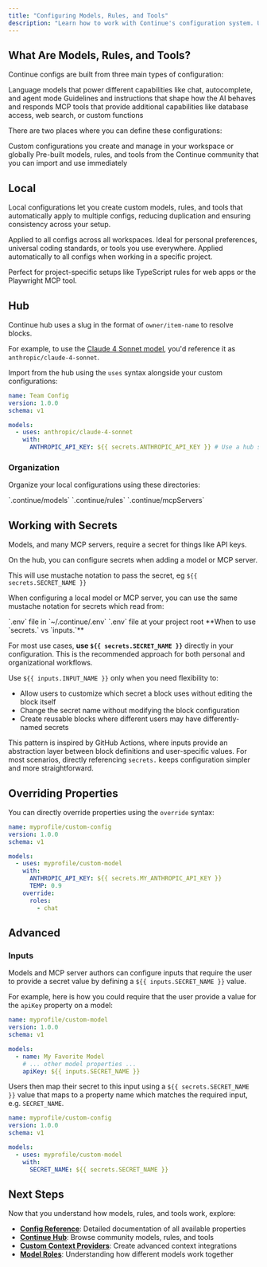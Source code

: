 ```yaml
---
title: "Configuring Models, Rules, and Tools"
description: "Learn how to work with Continue's configuration system. Understand how to use hub models, rules, and tools, create local configurations, and organize your setup for maximum reusability."
---
```


## What Are Models, Rules, and Tools?

Continue configs are built from three main types of configuration:

<Columns cols={3}>
<Card title="Models" icon="cube">
Language models that power different capabilities like chat, autocomplete, and agent mode
</Card>

<Card title="Rules" icon="pencil">
  Guidelines and instructions that shape how the AI behaves and responds
</Card>

<Card title="Tools" icon="server">
MCP tools that provide additional capabilities like database access, web search, or custom functions
</Card>
</Columns>

There are two places where you can define these configurations:

<Columns cols={2}>
<Card title="Local" icon="computer">
Custom configurations you create and manage in your workspace or globally
</Card>

<Card title="Hub" icon="cloud">
Pre-built models, rules, and tools from the Continue community that you can import and use immediately
</Card>
</Columns>

## Local

Local configurations let you create custom models, rules, and tools that automatically apply to multiple configs, reducing duplication and ensuring consistency across your setup.

<Columns cols={2}>
<Card title="Global" icon="globe">
Applied to all configs across all workspaces. Ideal for personal preferences, universal coding standards, or tools you use everywhere.
</Card>
<Card title="Workspace" icon="folder-open">
Applied automatically to all configs when working in a specific project.

Perfect for project-specific setups like TypeScript rules for web apps or the Playwright MCP tool.

</Card>

</Columns>

## Hub

Continue hub uses a slug in the format of `owner/item-name` to resolve blocks.

For example, to use the [Claude 4 Sonnet model](https://hub.continue.dev/anthropic/claude-4-sonnet), you'd reference it as `anthropic/claude-4-sonnet`.

Import from the hub using the `uses` syntax alongside your custom configurations:

```yaml config.yaml highlight={6}
name: Team Config
version: 1.0.0
schema: v1

models:
  - uses: anthropic/claude-4-sonnet
    with:
      ANTHROPIC_API_KEY: ${{ secrets.ANTHROPIC_API_KEY }} # Use a hub secret
```

### Organization

Organize your local configurations using these directories:

<Columns cols={3}>
<Card title="Models" icon="cube">
  `.continue/models`
</Card>

<Card title="Rules" icon="pencil">
  `.continue/rules`
</Card>

<Card title="Tools" icon="server">
  `.continue/mcpServers`
</Card>
</Columns>

## Working with Secrets

Models, and many MCP servers, require a secret for things like API keys.

On the hub, you can configure secrets when adding a model or MCP server.

This will use mustache notation to pass the secret, eg `${{ secrets.SECRET_NAME }}`

When configuring a local model or MCP server, you can use the same mustache notation for secrets which read from:

<Columns cols={2}>
<Card title="Global" icon="globe">
`.env` file in `~/.continue/.env`
</Card>

<Card title="Workspace" icon="folder-open">
`.env` file at your project root
</Card>
</Columns>

<Info>
**When to use `secrets.` vs `inputs.`**

For most use cases, **use `${{ secrets.SECRET_NAME }}`** directly in your configuration. This is the recommended approach for both personal and organizational workflows.

Use `${{ inputs.INPUT_NAME }}` only when you need flexibility to:
- Allow users to customize which secret a block uses without editing the block itself
- Change the secret name without modifying the block configuration
- Create reusable blocks where different users may have differently-named secrets

This pattern is inspired by GitHub Actions, where inputs provide an abstraction layer between block definitions and user-specific values. For most scenarios, directly referencing `secrets.` keeps configuration simpler and more straightforward.
</Info>

## Overriding Properties

You can directly override properties using the `override` syntax:

```yaml title="config.yaml" highlight={10-13}
name: myprofile/custom-config
version: 1.0.0
schema: v1

models:
  - uses: myprofile/custom-model
    with:
      ANTHROPIC_API_KEY: ${{ secrets.MY_ANTHROPIC_API_KEY }}
      TEMP: 0.9
    override:
      roles:
        - chat
```

## Advanced

### Inputs

Models and MCP server authors can configure inputs that require the user to provide a secret value by defining a `${{ inputs.SECRET_NAME }}` value.

For example, here is how you could require that the user provide a value for the `apiKey` property on a model:

```yaml title="config.yaml" highlight={8}
name: myprofile/custom-model
version: 1.0.0
schema: v1

models:
  - name: My Favorite Model
    # ... other model properties ...
    apiKey: ${{ inputs.SECRET_NAME }}
```

Users then map their secret to this input using a `${{ secrets.SECRET_NAME }}` value that maps to a property name which matches the required input, e.g. `SECRET_NAME`.

```yaml title="config.yaml" highlight={8}
name: myprofile/custom-config
version: 1.0.0
schema: v1

models:
  - uses: myprofile/custom-model
    with:
      SECRET_NAME: ${{ secrets.SECRET_NAME }}
```

## Next Steps

Now that you understand how models, rules, and tools work, explore:

- **[Config Reference](/reference)**: Detailed documentation of all available properties
- **[Continue Hub](https://hub.continue.dev)**: Browse community models, rules, and tools
- **[Custom Context Providers](/customize/deep-dives/custom-providers)**: Create advanced context integrations
- **[Model Roles](/customize/model-roles/intro)**: Understanding how different models work together
